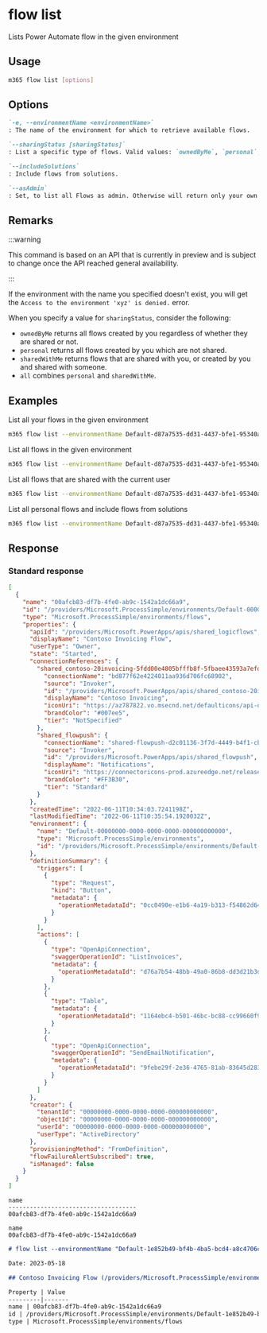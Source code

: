 
# flow list

Lists Power Automate flow in the given environment

## Usage

```sh
m365 flow list [options]
```

## Options

```md definition-list
`-e, --environmentName <environmentName>`
: The name of the environment for which to retrieve available flows.

`--sharingStatus [sharingStatus]`
: List a specific type of flows. Valid values: `ownedByMe`, `personal`, `sharedWithMe`, `all`. Defaults to `ownedByMe`. Don't specify this option when using asAdmin.

`--includeSolutions`
: Include flows from solutions.

`--asAdmin`
: Set, to list all Flows as admin. Otherwise will return only your own flows.
```

<Global />

## Remarks

:::warning

This command is based on an API that is currently in preview and is subject to change once the API reached general availability.

:::

If the environment with the name you specified doesn't exist, you will get the `Access to the environment 'xyz' is denied.` error.

When you specify a value for `sharingStatus`, consider the following:

- `ownedByMe` returns all flows created by you regardless of whether they are shared or not.
- `personal` returns all flows created by you which are not shared.
- `sharedWithMe` returns flows that are shared with you, or created by you and shared with someone.
- `all` combines `personal` and `sharedWithMe`.

## Examples

List all your flows in the given environment

```sh
m365 flow list --environmentName Default-d87a7535-dd31-4437-bfe1-95340acd55c5
```

List all flows in the given environment

```sh
m365 flow list --environmentName Default-d87a7535-dd31-4437-bfe1-95340acd55c5 --asAdmin
```

List all flows that are shared with the current user

```sh
m365 flow list --environmentName Default-d87a7535-dd31-4437-bfe1-95340acd55c5 --sharingStatus sharedWithMe
```

List all personal flows and include flows from solutions

```sh
m365 flow list --environmentName Default-d87a7535-dd31-4437-bfe1-95340acd55c5 --sharingStatus personal --includeSolutions
```

## Response

### Standard response

<Tabs>
  <TabItem value="JSON">

  ```json
  [
    {
      "name": "00afcb83-df7b-4fe0-ab9c-1542a1dc66a9",
      "id": "/providers/Microsoft.ProcessSimple/environments/Default-00000000-0000-0000-0000-000000000000/flows/00afcb83-df7b-4fe0-ab9c-1542a1dc66a9",
      "type": "Microsoft.ProcessSimple/environments/flows",
      "properties": {
        "apiId": "/providers/Microsoft.PowerApps/apis/shared_logicflows",
        "displayName": "Contoso Invoicing Flow",
        "userType": "Owner",
        "state": "Started",
        "connectionReferences": {
          "shared_contoso-20invoicing-5fdd00e4805bfffb8f-5fbaee43593a7efda0": {
            "connectionName": "bd877f62e4224011aa936d706fc68902",
            "source": "Invoker",
            "id": "/providers/Microsoft.PowerApps/apis/shared_contoso-20invoicing-5fdd00e4805bfffb8f-5fbaee43593a7efda0",
            "displayName": "Contoso Invoicing",
            "iconUri": "https://az787822.vo.msecnd.net/defaulticons/api-dedicated.png",
            "brandColor": "#007ee5",
            "tier": "NotSpecified"
          },
          "shared_flowpush": {
            "connectionName": "shared-flowpush-d2c01136-3f7d-4449-b4f1-cb2d03a35ba8",
            "source": "Invoker",
            "id": "/providers/Microsoft.PowerApps/apis/shared_flowpush",
            "displayName": "Notifications",
            "iconUri": "https://connectoricons-prod.azureedge.net/releases/v1.0.1599/1.0.1599.3017/flowpush/icon.png",
            "brandColor": "#FF3B30",
            "tier": "Standard"
          }
        },
        "createdTime": "2022-06-11T10:34:03.7241198Z",
        "lastModifiedTime": "2022-06-11T10:35:54.1920032Z",
        "environment": {
          "name": "Default-00000000-0000-0000-0000-000000000000",
          "type": "Microsoft.ProcessSimple/environments",
          "id": "/providers/Microsoft.ProcessSimple/environments/Default-00000000-0000-0000-0000-000000000000"
        },
        "definitionSummary": {
          "triggers": [
            {
              "type": "Request",
              "kind": "Button",
              "metadata": {
                "operationMetadataId": "0cc0490e-e1b6-4a19-b313-f54862d64f02"
              }
            }
          ],
          "actions": [
            {
              "type": "OpenApiConnection",
              "swaggerOperationId": "ListInvoices",
              "metadata": {
                "operationMetadataId": "d76a7b54-48bb-49a0-86b8-dd3d21b3d5ce"
              }
            },
            {
              "type": "Table",
              "metadata": {
                "operationMetadataId": "1164ebc4-b501-46bc-bc88-cc99660f92c3"
              }
            },
            {
              "type": "OpenApiConnection",
              "swaggerOperationId": "SendEmailNotification",
              "metadata": {
                "operationMetadataId": "9febe29f-2e36-4765-81ab-83645d28332d"
              }
            }
          ]
        },
        "creator": {
          "tenantId": "00000000-0000-0000-0000-000000000000",
          "objectId": "00000000-0000-0000-0000-000000000000",
          "userId": "00000000-0000-0000-0000-000000000000",
          "userType": "ActiveDirectory"
        },
        "provisioningMethod": "FromDefinition",
        "flowFailureAlertSubscribed": true,
        "isManaged": false
      }
    }
  ]
  ```

  </TabItem>
  <TabItem value="Text">

  ```text
  name                                  
  ------------------------------------  
  00afcb83-df7b-4fe0-ab9c-1542a1dc66a9  
  ```

  </TabItem>
  <TabItem value="CSV">

  ```csv
  name
  00afcb83-df7b-4fe0-ab9c-1542a1dc66a9
  ```

  </TabItem>
  <TabItem value="Markdown">

  ```md
  # flow list --environmentName "Default-1e852b49-bf4b-4ba5-bcd4-a8c4706c8ed4"

  Date: 2023-05-18

  ## Contoso Invoicing Flow (/providers/Microsoft.ProcessSimple/environments/Default-1e852b49-bf4b-4ba5-bcd4-a8c4706c8ed4/flows/00afcb83-df7b-4fe0-ab9c-1542a1dc66a9)

  Property | Value
  ---------|-------
  name | 00afcb83-df7b-4fe0-ab9c-1542a1dc66a9
  id | /providers/Microsoft.ProcessSimple/environments/Default-1e852b49-bf4b-4ba5-bcd4-a8c4706c8ed4/flows/00afcb83-df7b-4fe0-ab9c-1542a1dc66a9
  type | Microsoft.ProcessSimple/environments/flows
  ```

  </TabItem>
</Tabs>

